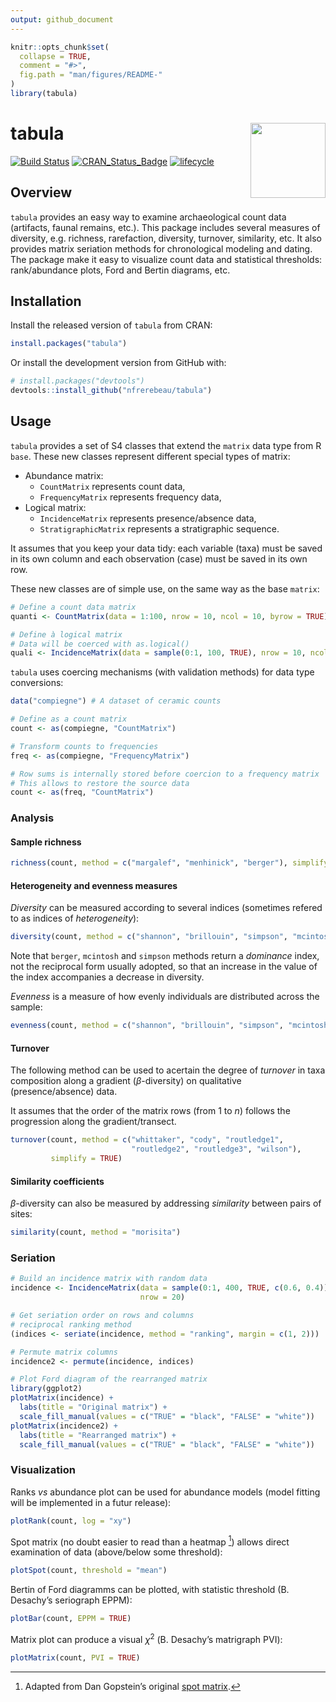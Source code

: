 ```yaml
---
output: github_document
---
```


<!-- README.md is generated from README.Rmd. Please edit that file -->

```r
knitr::opts_chunk$set(
  collapse = TRUE,
  comment = "#>",
  fig.path = "man/figures/README-"
)
library(tabula)
```

# tabula <img width=120px src="man/figures/logo.svg" align="right" />

[![Build Status](https://travis-ci.org/nfrerebeau/tabula.svg?branch=master)](https://travis-ci.org/nfrerebeau/tabula)
[![CRAN_Status_Badge](http://www.r-pkg.org/badges/version/tabula)](https://cran.r-project.org/package=tabula)
[![lifecycle](https://img.shields.io/badge/lifecycle-experimental-orange.svg)](https://www.tidyverse.org/lifecycle/#experimental)

## Overview

`tabula` provides an easy way to examine archaeological count data (artifacts, faunal remains, etc.). This package includes several measures of diversity, e.g. richness, rarefaction, diversity, turnover, similarity, etc. It also provides matrix seriation methods for chronological modeling and dating. The package make it easy to visualize count data and statistical thresholds: rank/abundance plots, Ford and Bertin diagrams, etc.

## Installation

Install the released version of `tabula` from CRAN:

```r
install.packages("tabula")
```

Or install the development version from GitHub with:

```r
# install.packages("devtools")
devtools::install_github("nfrerebeau/tabula")
```

## Usage

`tabula` provides a set of S4 classes that extend the `matrix` data type from R `base`. These new classes represent different special types of matrix:

* Abundance matrix:
    * `CountMatrix` represents count data,
    * `FrequencyMatrix` represents frequency data,
* Logical matrix:
    * `IncidenceMatrix` represents presence/absence data,
    * `StratigraphicMatrix` represents a stratigraphic sequence.

It assumes that you keep your data tidy: each variable (taxa) must be saved in its own column and each observation (case) must be saved in its own row.

These new classes are of simple use, on the same way as the base `matrix`:

```r
# Define a count data matrix
quanti <- CountMatrix(data = 1:100, nrow = 10, ncol = 10, byrow = TRUE)

# Define à logical matrix
# Data will be coerced with as.logical()
quali <- IncidenceMatrix(data = sample(0:1, 100, TRUE), nrow = 10, ncol = 10)
```

`tabula` uses coercing mechanisms (with validation methods) for data type conversions:

```r
data("compiegne") # A dataset of ceramic counts

# Define as a count matrix
count <- as(compiegne, "CountMatrix")

# Transform counts to frequencies
freq <- as(compiegne, "FrequencyMatrix")

# Row sums is internally stored before coercion to a frequency matrix
# This allows to restore the source data
count <- as(freq, "CountMatrix")
```

### Analysis

#### Sample richness

```r
richness(count, method = c("margalef", "menhinick", "berger"), simplify = TRUE)
```

#### Heterogeneity and evenness measures

*Diversity* can be measured according to several indices (sometimes refered to as indices of *heterogeneity*):

```r
diversity(count, method = c("shannon", "brillouin", "simpson", "mcintosh", "berger"), simplify = TRUE)
```

Note that `berger`, `mcintosh` and `simpson` methods return a *dominance* index, not the reciprocal form usually adopted, so that an increase in the value of the index accompanies a decrease in diversity.

*Evenness* is a measure of how evenly individuals are distributed across the sample:
```r
evenness(count, method = c("shannon", "brillouin", "simpson", "mcintosh"), simplify = TRUE)
```

#### Turnover

The following method can be used to acertain the degree of *turnover* in taxa composition along a gradient ($\beta$-diversity) on qualitative (presence/absence) data.

It assumes that the order of the matrix rows (from $1$ to $n$) follows the progression along the gradient/transect.

```r
turnover(count, method = c("whittaker", "cody", "routledge1",
                           "routledge2", "routledge3", "wilson"),
         simplify = TRUE)
```

#### Similarity coefficients

$\beta$-diversity can also be measured by addressing *similarity* between pairs of sites:

```r
similarity(count, method = "morisita")
```


### Seriation

```r
# Build an incidence matrix with random data
incidence <- IncidenceMatrix(data = sample(0:1, 400, TRUE, c(0.6, 0.4)),
                             nrow = 20)

# Get seriation order on rows and columns
# reciprocal ranking method
(indices <- seriate(incidence, method = "ranking", margin = c(1, 2)))
```

```r
# Permute matrix columns
incidence2 <- permute(incidence, indices)

# Plot Ford diagram of the rearranged matrix
library(ggplot2)
plotMatrix(incidence) + 
  labs(title = "Original matrix") +
  scale_fill_manual(values = c("TRUE" = "black", "FALSE" = "white"))
plotMatrix(incidence2) + 
  labs(title = "Rearranged matrix") +
  scale_fill_manual(values = c("TRUE" = "black", "FALSE" = "white"))
```

### Visualization

Ranks *vs* abundance plot can be used for abundance models (model fitting will be implemented in a futur release):
```r
plotRank(count, log = "xy")
```

Spot matrix (no doubt easier to read than a heatmap [^1]) allows direct examination of data (above/below some threshold):
```r
plotSpot(count, threshold = "mean")
```

Bertin of Ford diagramms can be plotted, with statistic threshold (B. Desachy's seriograph EPPM):
```r
plotBar(count, EPPM = TRUE)
```

Matrix plot can produce a visual $\chi^2$ (B. Desachy's matrigraph PVI):
```r
plotMatrix(count, PVI = TRUE)
```

[^1]: Adapted from Dan Gopstein's original [spot matrix](https://dgopstein.github.io/articles/spot-matrix/).
